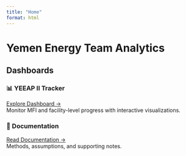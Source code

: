 ```yaml
---
title: "Home"
format: html
---
```


# Yemen Energy Team Analytics
## Dashboards


::: {.grid}
::: {.g-col-6}
### 📊 YEEAP II Tracker
[Explore Dashboard →](pages/yeeap_tracker.qmd)  
Monitor MFI and facility-level progress with interactive visualizations.
:::

::: {.g-col-6}
### 📑 Documentation
[Read Documentation →](pages/yeeap_documentation.qmd)  
Methods, assumptions, and supporting notes.
:::
:::

